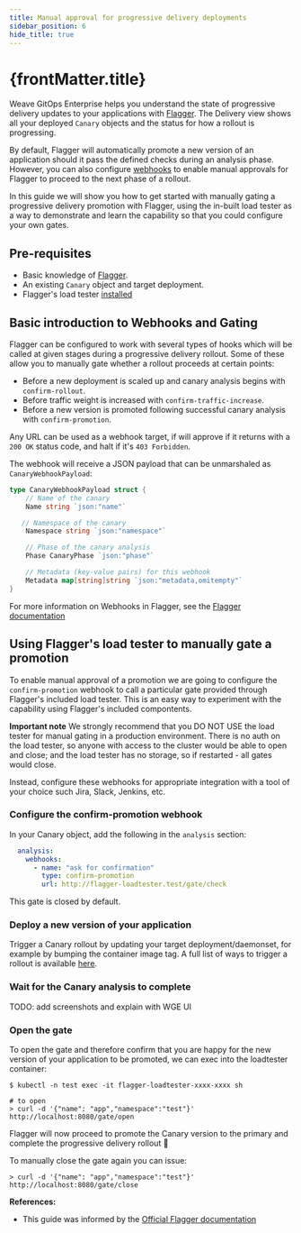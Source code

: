 ```yaml
---
title: Manual approval for progressive delivery deployments
sidebar_position: 6
hide_title: true
---
```



<h1>
  {frontMatter.title} <TierLabel tiers="Enterprise" />
</h1>

Weave GitOps Enterprise helps you understand the state of progressive delivery 
updates to your applications with [Flagger](https://flagger.app). The Delivery 
view shows all your deployed `Canary` objects and the status for how a rollout 
is progressing. 

By default, Flagger will automatically promote a new version of an application 
should it pass the defined checks during an analysis phase. However, you can 
also configure [webhooks](https://docs.flagger.app/usage/webhooks) to enable 
manual approvals for Flagger to proceed to the next phase of a rollout.

In this guide we will show you how to get started with manually gating a 
progressive delivery promotion with Flagger, using the in-built load tester as 
a way to demonstrate and learn the capability so that you could configure 
your own gates.

## Pre-requisites
- Basic knowledge of [Flagger](https://flagger.app).
- An existing `Canary` object and target deployment.
- Flagger's load tester [installed](https://docs.flagger.app/usage/webhooks#load-testing)

## Basic introduction to Webhooks and Gating
Flagger can be configured to work with several types of hooks which will be called at 
given stages during a progressive delivery rollout. Some of these allow you to manually 
gate whether a rollout proceeds at certain points:
- Before a new deployment is scaled up and canary analysis begins with `confirm-rollout`. 
- Before traffic weight is increased with `confirm-traffic-increase`.
- Before a new version is promoted following successful canary analysis with `confirm-promotion`.

Any URL can be used as a webhook target, if will approve if it returns with a
`200 OK` status code, and halt if it's `403 Forbidden`.

The webhook will receive a JSON payload that can be unmarshaled as
`CanaryWebhookPayload`:

```go
type CanaryWebhookPayload struct {
	// Name of the canary
	Name string `json:"name"`

	// Namespace of the canary
	Namespace string `json:"namespace"`

	// Phase of the canary analysis
	Phase CanaryPhase `json:"phase"`

	// Metadata (key-value pairs) for this webhook
	Metadata map[string]string `json:"metadata,omitempty"`
}
```

For more information on Webhooks in Flagger, see the 
[Flagger documentation](https://docs.flagger.app/usage/webhooks)


## Using Flagger's load tester to manually gate a promotion
To enable manual approval of a promotion we are going to configure the 
`confirm-promotion` webhook to call a particular gate provided through 
Flagger's included load tester. This is an easy way to experiment with 
the capability using Flagger's included compontents. 

**Important note**
We strongly recommend that you DO NOT USE the load tester for manual gating 
in a production environment. There is no auth on the load tester, so 
anyone with access to the cluster would be able to open and close; and 
the load tester has no storage, so if restarted - all gates would close. 

Instead, configure these webhooks for appropriate integration with a 
tool of your choice such Jira, Slack, Jenkins, etc.

### Configure the confirm-promotion webhook
In your Canary object, add the following in the `analysis` section:

```yaml
  analysis:
    webhooks:
      - name: "ask for confirmation"
        type: confirm-promotion
        url: http://flagger-loadtester.test/gate/check
```

This gate is closed by default.

### Deploy a new version of your application
Trigger a Canary rollout by updating your target deployment/daemonset, for 
example by bumping the container image tag. A full list of ways to trigger 
a rollout is available 
[here](https://docs.flagger.app/faq#how-to-retry-a-failed-release).

### Wait for the Canary analysis to complete
TODO: add screenshots and explain with WGE UI

### Open the gate
To open the gate and therefore confirm that you are happy for the new 
version of your application to be promoted, we can exec into the loadtester 
container:

```
$ kubectl -n test exec -it flagger-loadtester-xxxx-xxxx sh

# to open
> curl -d '{"name": "app","namespace":"test"}' http://localhost:8080/gate/open
```

Flagger will now proceed to promote the Canary version to the primary and 
complete the progressive delivery rollout :tada:

To manually close the gate again you can issue:

```
> curl -d '{"name": "app","namespace":"test"}' http://localhost:8080/gate/close
```

**References:**

* This guide was informed by the 
[Official Flagger documentation](https://docs.flagger.app/usage/webhooks#manual-gating)
